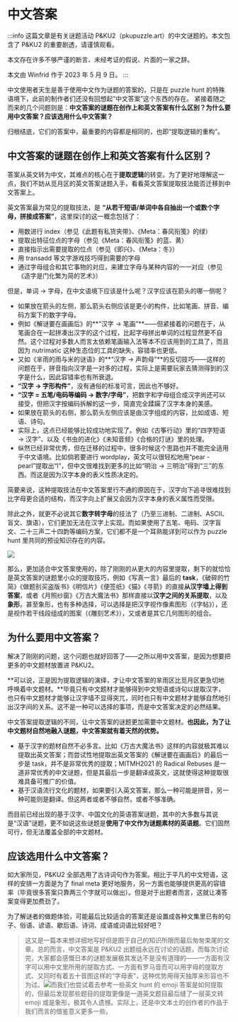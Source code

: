 # 中文答案

:::info
这篇文章是有关谜题活动 P\&KU2（pkupuzzle.art）的中文谜题的。本文包含了 P\&KU2 的重要剧透，请谨慎观看。

本文存在许多不够严谨的断言、未经考证的假说、片面的一家之辞。

本文由 Winfrid 作于 2023 年 5 月 9 日。
:::

中文使用者天生是善于使用中文作为谜题的答案的，只是在 puzzle hunt 的特殊语境下，此前的制作者们还没有回想起“中文答案”这个东西的存在。
紧接着随之而来的几个问题则是：**中文答案的谜题在创作上和英文答案有什么区别？为什么要用中文答案？应该选用什么中文答案？**

归根结底，它们的答案中，最重要的内容都是相同的，也即“提取逻辑的重构”。

## 中文答案的谜题在创作上和英文答案有什么区别？

答案从英文转为中文，其难点的核心在于**提取逻辑**的转变。为了更好地理解这一点，我们不妨从觅月区的英文答案谜题入手，看看英文答案提取技法能否迁移到中文答案上。

英文答案最为常见的提取技法，是 **“从若干短语/单词中各自抽出一个或数个字母，拼接成答案”**，这里探讨的这一概念包括了：

- 用数进行 index（参见《此题有私货夹带》、《Meta：春风衔笺》的绿）
- 提取出特征位点的字母（参见《Meta：春风衔笺》的蓝、黄）
- 直接指示出需要提取的位点（参见《即兴》、《Meta：冬》）
- 用 transadd 等文字游戏技巧得到需要的字母
- 通过字母组合和其它事物的对应，来建立字母与某种内容的一一对应（参见《造字是门化繁为简的艺术》）

但是，单词 → 字母，在中文语境下应该是什么呢？汉字应该在箭头的哪一侧呢？

- 如果放在箭头的左侧，那么箭头右侧应该是更小的构件，比如笔画、拼音、编码方案下的数字字母。
- 例如《解谜要在画画后》的**“汉字 → 笔画”**——但紧接着的问题在于，从笔画合在一起拼凑出汉字的这个过程，比起字母拼出单词的过程显然更不自然。这个过程对多数人而言太依赖笔画输入法等本不应该用到的工具了，而且因为 nutrimatic 这种生态位的工具的缺失，容错率也更低。
- 又如《芈雨的雨与米的谜语》的**“汉字 → 声韵母”**的反切技巧——这样的问题在于，拼音指向汉字是一对多的过程，实际上是需要玩家去猜测得到的汉字是什么，因此容错率也有所衰退。
- **“汉字 → 字形构件”**，没有通俗的标准可言，因此也不够好。
- **“汉字 = 五笔/电码等编码 → 数字/字母”**，把数字和字母组合成汉字尚还可以接受，但把汉字按编码拆解的这一步，简直完全蹂躏了汉字本身的美感。
- 如果放在箭头的右侧，那么箭头左侧应该是由汉字组成的内容，比如成语、短语、诗句。
- 实际上，这点已经能够比较成功地实现了。例如《古筝行动》里的“四字短语 → 汉字”、以及《书虫的进化》《未知音频》《合格的灯谜》里的处理。
- 纵然已经非常优秀，但在迁移的过程中，很多时候这个思路也并不能完全适用于中文语境。比如倘若要进行 wordplay，英文可以很轻松地用“pear - pearl”提取出“l”，但中文很难找到更多的比如“明治 → 三明治”得到“三”的东西。而这是因为汉字本身的表义性质决定的。

简要来说，这种提取技法在中文答案里行不通的原因在于，汉字向下追寻很难找到比字母更合适的结构，而汉字向上扩展又会因为汉字本身的表义属性而受限。

除此之外，就更不必说其它**数字转字母**的技法了（乃至三进制、二进制、ASCII、盲文、旗语），它们更加无法在汉字上实现。而如果使用了五笔、电码、汉字盲文、二十三声二十四韵等编码方案，它们都不是一个耳熟能详到可以作为 puzzle hunt 里共同的预设知识存在的内容。

![](./02-zhong-wen-da-an.assets/image_1.webp)

那么，更加适合中文答案使用的，除了刚刚的从更大的内容里提取，剩下的就恰恰是英文答案的谜题里小众的提取技巧，例如《写真一言》最后的 **task**，《破碎的竹简》《做题别买盗版书》《明信片》《便签纸》《猫》《寻箭》的直接**从汉字墙上得到答案**，或者《月照纱窗》《万古大魔法书》那样直接以**汉字之间的关系提取**，以及**象形**。甚至象形，也有多种选择，可以选择是把汉字视作像素图形（《字帖》），还是视作若干线段组成的图案（《雕刻艺术》），又或者是其它几何图形的组合。

## 为什么要用中文答案？

解决了刚刚的问题，这个问题也就好回答了——之所以用中文答案，是因为想要把更多的中文题材放置进 P\&KU2。

**可以说，正是因为提取逻辑的演绎，才让中文答案的芈雨区比觅月区更急切地呼唤着中文题材。**毕竟只有中文题材才能够得到中文短语或诗句以提取汉字，也只有中文题材才能够让汉字墙不显得突兀，同时也只有中文题材才能够自然地引出汉字间的关系。这不是一种可以选择的事项，而是中文答案决定的必然结果。

中文答案提取逻辑的不同，让中文答案的谜题更加需要中文题材。**也因此，为了让中文题材自然地融入谜题，中文答案就有着天然的优势。**

- 基于汉字的题材自然不必多言。比如《万古大魔法书》这样的内容就极其难以提取出英文答案；而尝试性地提取出英文答案的《解谜要在画画后》的最后一步是 task，并不是非常优秀的提取；MITMH2021 的 Radical Rebuses 是一道非常优秀的中文谜题，但是其最后一步是翻译成英文，这就使得这种提取很难具备可推广的价值。
- 基于汉语流行文化的题材，如果要引入英文答案，那么一种可能是拼音，另一种可能则是翻译。但这两者或者不够自然，或者不够准确。

而目前已经出现的基于汉字、中国文化的英语答案谜题，其中的大多数与其说是“汉语”谜题，更不如说这些谜题是**使用了中文作为谜题素材的英语题**。它们固然可行，但无法覆盖全部的中文题材。

## 应该选用什么中文答案？

如大家所见，P\&KU2 全部选用了古诗词句作为答案。相比于平凡的中文短语，这样的安排一方面是为了 final meta 更好地服务，另一方面也能够提供更高的容错率（毕竟很多答案只靠两三个字就可以做出）。但是对于出题者而言，这就让凑答案变得更加费劲了。

为了解谜者的做题体验，可能最后比较适合的答案还是设置成各种文集里已有的句子、俗语、谚语、歇后语、诗词、成语或词语比较好吧？

> 这又是一篇本来想详细地写好但是囿于自己的知识所限而最后匆匆束尾的文章。总的而言，中文答案是 P\&KU2 出题组永远在讨论的话题，而每次讨论完，大家都会感慨日本的谜题发展极其发达不是没有道理的——一方面有汉字可以用中文里所用的提取方式、一方面有罗马音而可以用字母的提取方式、又同时有着五十音图这样的“字母表”，这种优势用得天独厚来形容也不为过。![](./02-zhong-wen-da-an.assets/image_3.webp)而我们也尝试着去参考一些英文 hunt 的 emoji 答案是如何提取的，但最后发现那些题目的提取更像是一道英文题目最后缝了一层英文转 emoji 或是象形，极其令人遗憾。实际上，还是中文本土的创作者的作品于我们而言的借鉴意义更多一些。
